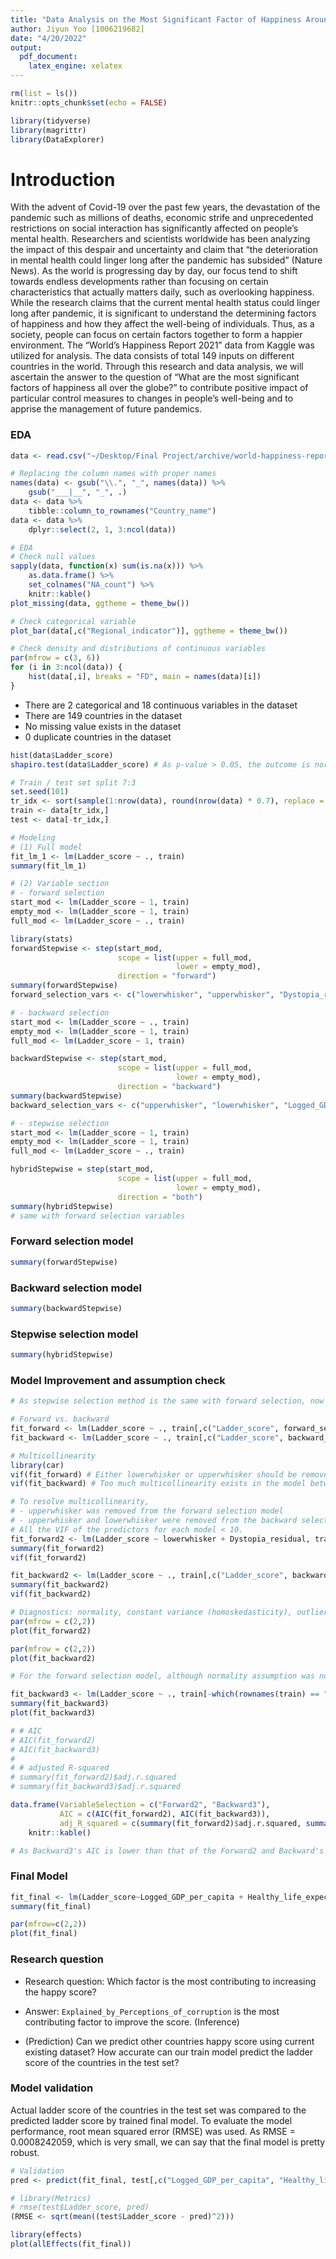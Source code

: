 ```yaml
---
title: "Data Analysis on the Most Significant Factor of Happiness Around the Globe"
author: Jiyun Yoo [1006219682]
date: "4/20/2022"
output:
  pdf_document:
    latex_engine: xelatex
---
```


```r
rm(list = ls())
knitr::opts_chunk$set(echo = FALSE)

library(tidyverse)
library(magrittr)
library(DataExplorer)
```

# Introduction

With the advent of Covid-19 over the past few years, the devastation of the pandemic such as millions of deaths, economic strife and unprecedented restrictions on social interaction has significantly affected on people's mental health. Researchers and scientists worldwide has been analyzing the impact of this despair and uncertainty and claim that "the deterioration in mental health could linger long after the pandemic has subsided" (Nature News). As the world is progressing day by day, our focus tend to shift towards endless developments rather than focusing on certain characteristics that actually matters daily, such as overlooking happiness. While the research claims that the current mental health status could linger long after pandemic, it is significant to understand the determining factors of happiness and how they affect the well-being of individuals. Thus, as a society, people can focus on certain factors together to form a happier environment. The "World's Happiness Report 2021" data from Kaggle was utilized for analysis. The data consists of total 149 inputs on different countries in the world. Through this research and data analysis, we will ascertain the answer to the question of "What are the most significant factors of happiness all over the globe?" to contribute positive impact of particular control measures to changes in people's well-being and to apprise the management of future pandemics.

### EDA

```r
data <- read.csv("~/Desktop/Final Project/archive/world-happiness-report-2021.csv")

# Replacing the column names with proper names
names(data) <- gsub("\\.", "_", names(data)) %>%
    gsub("___|__", "_", .)
data <- data %>%
    tibble::column_to_rownames("Country_name")
data <- data %>%
    dplyr::select(2, 1, 3:ncol(data))

# EDA
# Check null values
sapply(data, function(x) sum(is.na(x))) %>%
    as.data.frame() %>%
    set_colnames("NA_count") %>%
    knitr::kable()
plot_missing(data, ggtheme = theme_bw())

# Check categorical variable
plot_bar(data[,c("Regional_indicator")], ggtheme = theme_bw())
```

```r
# Check density and distributions of continuous variables
par(mfrow = c(3, 6))
for (i in 3:ncol(data)) {
    hist(data[,i], breaks = "FD", main = names(data)[i])
}
```

+ There are 2 categorical and 18 continuous variables in the dataset
+ There are 149 countries in the dataset
+ No missing value exists in the dataset
+ 0 duplicate countries in the dataset


```r
hist(data$Ladder_score)
shapiro.test(data$Ladder_score) # As p-value > 0.05, the outcome is normally distributed
```




```r
# Train / test set split 7:3
set.seed(101)
tr_idx <- sort(sample(1:nrow(data), round(nrow(data) * 0.7), replace = F))
train <- data[tr_idx,]
test <- data[-tr_idx,]

# Modeling
# (1) Full model
fit_lm_1 <- lm(Ladder_score ~ ., train)
summary(fit_lm_1)

# (2) Variable section
# - forward selection
start_mod <- lm(Ladder_score ~ 1, train)
empty_mod <- lm(Ladder_score ~ 1, train)
full_mod <- lm(Ladder_score ~ ., train)

library(stats)
forwardStepwise <- step(start_mod, 
                        scope = list(upper = full_mod,
                                     lower = empty_mod),
                        direction = "forward")
summary(forwardStepwise)
forward_selection_vars <- c("lowerwhisker", "upperwhisker", "Dystopia_residual")

# - backward selection
start_mod <- lm(Ladder_score ~ ., train)
empty_mod <- lm(Ladder_score ~ 1, train)
full_mod <- lm(Ladder_score ~ 1, train)

backwardStepwise <- step(start_mod, 
                        scope = list(upper = full_mod,
                                     lower = empty_mod),
                        direction = "backward")
summary(backwardStepwise)
backward_selection_vars <- c("upperwhisker", "lowerwhisker", "Logged_GDP_per_capita", "Healthy_life_expectancy", "Generosity", "Explained_by_Social_support", "Explained_by_Freedom_to_make_life_choices", "Explained_by_Perceptions_of_corruption", "Dystopia_residual")

# - stepwise selection
start_mod <- lm(Ladder_score ~ 1, train)
empty_mod <- lm(Ladder_score ~ 1, train)
full_mod <- lm(Ladder_score ~ ., train)

hybridStepwise = step(start_mod, 
                        scope = list(upper = full_mod,
                                     lower = empty_mod),
                        direction = "both")
summary(hybridStepwise)
# same with forward selection variables
```

### Forward selection model

```r
summary(forwardStepwise)
```

### Backward selection model

```r
summary(backwardStepwise)
```

### Stepwise selection model

```r
summary(hybridStepwise)
```


### Model Improvement and assumption check

```r
# As stepwise selection method is the same with forward selection, now we are only cmoparing two models: forward vs. backward

# Forward vs. backward
fit_forward <- lm(Ladder_score ~ ., train[,c("Ladder_score", forward_selection_vars)])
fit_backward <- lm(Ladder_score ~ ., train[,c("Ladder_score", backward_selection_vars)])

# Multicollinearity
library(car)
vif(fit_forward) # Either lowerwhisker or upperwhisker should be removed from the model and be refitted.
vif(fit_backward) # Too much multicollinearity exists in the model between predictors, this is not a good model.

# To resolve multicollinearity, 
# - upperwhisker was removed from the forward selection model
# - upperwhisker and lowerwhisker were removed from the backward selection model
# All the VIF of the predictors for each model < 10.
fit_forward2 <- lm(Ladder_score ~ lowerwhisker + Dystopia_residual, train)
summary(fit_forward2)
vif(fit_forward2)

fit_backward2 <- lm(Ladder_score ~ ., train[,c("Ladder_score", backward_selection_vars)] %>% dplyr::select(-lowerwhisker, -upperwhisker))
summary(fit_backward2)
vif(fit_backward2)

# Diagnostics: normality, constant variance (homoskedasticity), outliers
par(mfrow = c(2,2))
plot(fit_forward2)

par(mfrow = c(2,2))
plot(fit_backward2)

# For the forward selection model, although normality assumption was not satisfied, constant variance assumption was met. For the backward selection model, both normality assumption and constant variance assumption were both satisfied well. However, it would be better if we exclude the Rwanda observation from the analysis.

fit_backward3 <- lm(Ladder_score ~ ., train[-which(rownames(train) == "Rwanda"),c("Ladder_score", backward_selection_vars)] %>% dplyr::select(-lowerwhisker, -upperwhisker))
summary(fit_backward3)
plot(fit_backward3)

# # AIC
# AIC(fit_forward2)
# AIC(fit_backward3)
# 
# # adjusted R-squared
# summary(fit_forward2)$adj.r.squared
# summary(fit_backward3)$adj.r.squared

data.frame(VariableSelection = c("Forward2", "Backward3"),
           AIC = c(AIC(fit_forward2), AIC(fit_backward3)),
           adj_R_squared = c(summary(fit_forward2)$adj.r.squared, summary(fit_backward3)$adj.r.squared)) %>%
    knitr::kable()

# As Backward3's AIC is lower than that of the Forward2 and Backward's adjusted R-squared is greater than that of Forward2, our final model is "Ladder_score ~ Logged_GDP_per_capita + Healthy_life_expectancy + Generosity + Explained_by_Social_support + Explained_by_Freedom_to_make_life_choices + Explained_by_Perceptions_of_corruption + Dystopia_residual."
```


### Final Model

```r
fit_final <- lm(Ladder_score~Logged_GDP_per_capita + Healthy_life_expectancy + Generosity + Explained_by_Social_support + Explained_by_Freedom_to_make_life_choices + Explained_by_Perceptions_of_corruption + Dystopia_residual, train[-which(rownames(train) == "Rwanda"),])
summary(fit_final)

par(mfrow=c(2,2))
plot(fit_final)
```


### Research question

+ Research question: Which factor is the most contributing to increasing the happy score?
+ Answer: `Explained_by_Perceptions_of_corruption` is the most contributing factor to improve the score. (Inference)

+ (Prediction)
Can we predict other countries happy score using current existing dataset?
How accurate can our train model predict the ladder score of the countries in the test set?


### Model validation

Actual ladder score of the countries in the test set was compared to the predicted ladder score by trained final model. To evaluate the model performance, root mean squared error (RMSE) was used. As RMSE = 0.0008242059, which is very small, we can say that the final model is pretty robust.

```r
# Validation
pred <- predict(fit_final, test[,c("Logged_GDP_per_capita", "Healthy_life_expectancy", "Generosity", "Explained_by_Social_support", "Explained_by_Freedom_to_make_life_choices", "Explained_by_Perceptions_of_corruption", "Dystopia_residual")])

# library(Metrics)
# rmse(test$Ladder_score, pred)
(RMSE <- sqrt(mean((test$Ladder_score - pred)^2)))
```

```r
library(effects)
plot(allEffects(fit_final))
```


